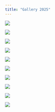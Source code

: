 ```yaml
---
title: "Gallery 2025"
---
```



<div class="gallery-container">
<div class="gallery-profile">
  ![](images/G1.jpg)
</div>

<div class="gallery-profile">
  ![](images/G2.jpg)
</div>

<div class="gallery-profile">
  ![](images/G3.jpg)
</div>

<div class="gallery-profile">
  ![](images/G4.jpg)
</div>

<div class="gallery-profile">
  ![](images/G5.jpg)
</div>

<div class="gallery-profile">
  ![](images/G6.jpg)
</div>

<div class="gallery-profile">
  ![](images/G7.jpg)
</div>

<div class="gallery-profile">
  ![](images/G8.jpg)
</div>

<div class="gallery-profile">
  ![](images/G9.jpg)
</div>

<div class="gallery-profile">
  ![](images/G10.jpg)
</div>

</div>




